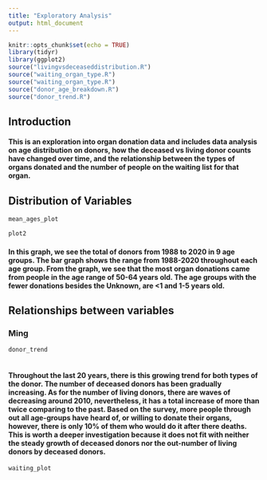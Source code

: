 ```yaml
---
title: "Exploratory Analysis"
output: html_document
---
```


```r
knitr::opts_chunk$set(echo = TRUE)
library(tidyr)
library(ggplot2)
source("livingvsdeceaseddistribution.R")
source("waiting_organ_type.R")
source("waiting_organ_type.R")
source("donor_age_breakdown.R")
source("donor_trend.R")
```
## Introduction
#### This is an exploration into organ donation data and includes data analysis on age distribution on donors, how the deceased vs living donor counts have changed over time, and the relationship between the types of organs donated and the number of people on the waiting list for that organ.

## Distribution of Variables

```r
mean_ages_plot

```

```r
plot2

```

#### In this graph, we see the total of donors from 1988 to 2020 in 9 age groups. The bar graph shows the range from 1988-2020 throughout each age group. From the graph, we see that the most organ donations came from people in the age range of 50-64 years old. The age groups with the fewer donations besides the Unknown, are <1 and 1-5 years old.

## Relationships between variables

### Ming 
```r
donor_trend
    
```

#### Throughout the last 20 years, there is this growing trend for both types of the donor. The number of deceased donors has been gradually increasing. As for the number of living donors, there are waves of decreasing around 2010, nevertheless, it has a total increase of more than twice comparing to the past. Based on the survey, more people through out all age-groups have heard of, or willing to donate their organs, however, there is only 10% of them who would do it after there deaths. This is worth a deeper investigation because it does not fit with neither the steady growth of deceased donors nor the out-number of living donors by deceased donors. 

```r
waiting_plot
    
```